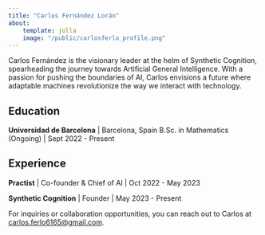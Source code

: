 ```yaml
---
title: "Carlos Fernández Lorán"
about:
    template: jolla
    image: "/public/carlosferlo_profile.png"
---
```

Carlos Fernández is the visionary leader at the helm of Synthetic Cognition, spearheading the journey towards Artificial General Intelligence. With a passion for pushing the boundaries of AI, Carlos envisions a future where adaptable machines revolutionize the way we interact with technology.

## Education

**Universidad de Barcelona** | Barcelona, Spain
B.Sc. in Mathematics (Ongoing) | Sept 2022 - Present

## Experience

**Practist** | Co-founder & Chief of AI | Oct 2022 - May 2023

**Synthetic Cognition** | Founder | May 2023 - Present

For inquiries or collaboration opportunities, you can reach out to Carlos at [carlos.ferlo6165@gmail.com](mailto:carlos.ferlo6165@gmail.com).

